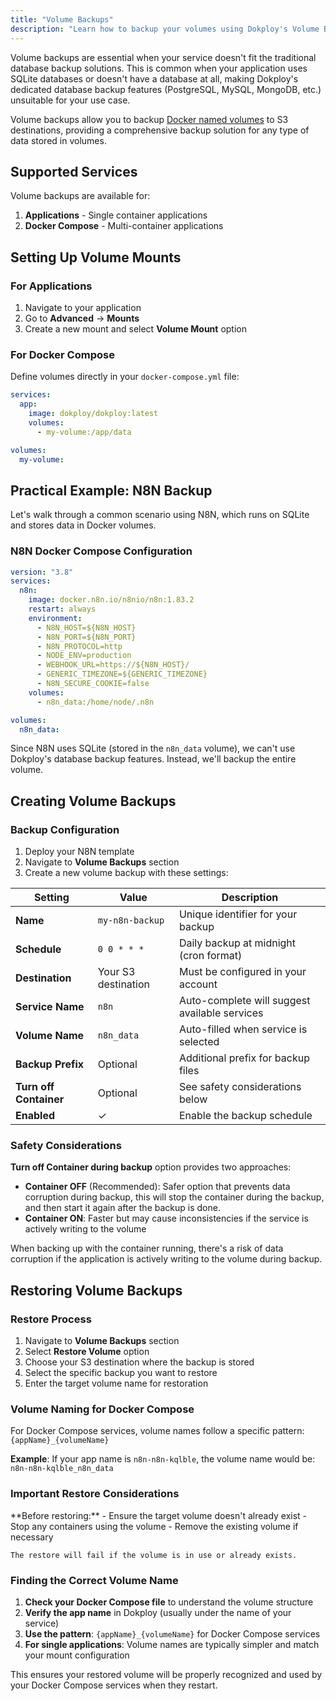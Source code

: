```yaml
---
title: "Volume Backups"
description: "Learn how to backup your volumes using Dokploy's Volume Backups feature"
---
```


Volume backups are essential when your service doesn't fit the traditional database backup solutions. This is common when your application uses SQLite databases or doesn't have a database at all, making Dokploy's dedicated database backup features (PostgreSQL, MySQL, MongoDB, etc.) unsuitable for your use case.

Volume backups allow you to backup [Docker named volumes](https://docs.docker.com/engine/storage/volumes/) to S3 destinations, providing a comprehensive backup solution for any type of data stored in volumes.

## Supported Services

Volume backups are available for:

1. **Applications** - Single container applications
2. **Docker Compose** - Multi-container applications

## Setting Up Volume Mounts

### For Applications

1. Navigate to your application
2. Go to **Advanced** → **Mounts**
3. Create a new mount and select **Volume Mount** option

### For Docker Compose

Define volumes directly in your `docker-compose.yml` file:

```yaml
services:
  app:
    image: dokploy/dokploy:latest
    volumes:
      - my-volume:/app/data

volumes:
  my-volume:
```

## Practical Example: N8N Backup

Let's walk through a common scenario using N8N, which runs on SQLite and stores data in Docker volumes.

### N8N Docker Compose Configuration

```yaml
version: "3.8"
services:
  n8n:
    image: docker.n8n.io/n8nio/n8n:1.83.2
    restart: always
    environment:
      - N8N_HOST=${N8N_HOST}
      - N8N_PORT=${N8N_PORT}
      - N8N_PROTOCOL=http
      - NODE_ENV=production
      - WEBHOOK_URL=https://${N8N_HOST}/
      - GENERIC_TIMEZONE=${GENERIC_TIMEZONE}
      - N8N_SECURE_COOKIE=false
    volumes:
      - n8n_data:/home/node/.n8n

volumes:
  n8n_data:
```

Since N8N uses SQLite (stored in the `n8n_data` volume), we can't use Dokploy's database backup features. Instead, we'll backup the entire volume.

## Creating Volume Backups

### Backup Configuration

1. Deploy your N8N template
2. Navigate to **Volume Backups** section
3. Create a new volume backup with these settings:

| Setting | Value | Description |
|---------|-------|-------------|
| **Name** | `my-n8n-backup` | Unique identifier for your backup |
| **Schedule** | `0 0 * * *` | Daily backup at midnight (cron format) |
| **Destination** | Your S3 destination | Must be configured in your account |
| **Service Name** | `n8n` | Auto-complete will suggest available services |
| **Volume Name** | `n8n_data` | Auto-filled when service is selected |
| **Backup Prefix** | Optional | Additional prefix for backup files |
| **Turn off Container** | Optional | See safety considerations below |
| **Enabled** | ✓ | Enable the backup schedule |

### Safety Considerations

**Turn off Container during backup** option provides two approaches:

- **Container OFF** (Recommended): Safer option that prevents data corruption during backup, this will stop the container during the backup, and then start it again after the backup is done.
- **Container ON**: Faster but may cause inconsistencies if the service is actively writing to the volume

<Callout type="warning">
    When backing up with the container running, there's a risk of data corruption if the application is actively writing to the volume during backup.
</Callout>

## Restoring Volume Backups

### Restore Process

1. Navigate to **Volume Backups** section
2. Select **Restore Volume** option
3. Choose your S3 destination where the backup is stored
4. Select the specific backup you want to restore
5. Enter the target volume name for restoration

### Volume Naming for Docker Compose

For Docker Compose services, volume names follow a specific pattern:
`{appName}_{volumeName}`

**Example**: If your app name is `n8n-n8n-kqlble`, the volume name would be:
`n8n-n8n-kqlble_n8n_data`

### Important Restore Considerations

<Callout type="warning">
    **Before restoring:**
    - Ensure the target volume doesn't already exist
    - Stop any containers using the volume
    - Remove the existing volume if necessary
    
    The restore will fail if the volume is in use or already exists.
</Callout>

### Finding the Correct Volume Name

1. **Check your Docker Compose file** to understand the volume structure
2. **Verify the app name** in Dokploy (usually under the name of your service)
3. **Use the pattern**: `{appName}_{volumeName}` for Docker Compose services
4. **For single applications**: Volume names are typically simpler and match your mount configuration

This ensures your restored volume will be properly recognized and used by your Docker Compose services when they restart.







